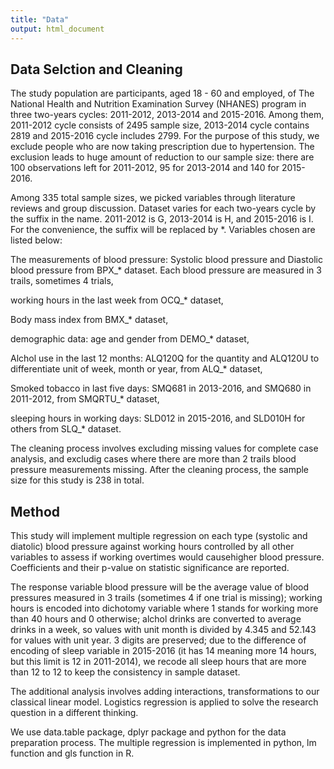 ```yaml
---
title: "Data"
output: html_document
---
```


## Data Selction and Cleaning
The study population are participants, aged 18 - 60 and employed, of The National 
Health and Nutrition Examination Survey (NHANES) program in three two-years cycles: 2011-2012, 2013-2014 and 2015-2016. Among them, 2011-2012 cycle consists of 2495 
sample size, 2013-2014 cycle contains 2819 and 2015-2016 cycle includes 2799. For 
the purpose of this study, we exclude people who are now taking prescription due 
to hypertension. The exclusion leads to huge amount of reduction to our sample 
size: there are 100 observations left for 2011-2012, 95 for 2013-2014 and 140 for 
2015-2016.

Among 335 total sample sizes, we picked variables through literature reviews and
group discussion. Dataset varies for each two-years cycle by the suffix in the name. 
2011-2012 is G, 2013-2014 is H, and 2015-2016 is I. For the convenience, the suffix
will be replaced by *. Variables chosen are listed below:

The measurements of blood pressure: Systolic blood pressure and Diastolic blood 
pressure from BPX_* dataset. Each blood pressure are measured in 3 trails, sometimes
4 trials,

working hours in the last week from OCQ_* dataset,

Body mass index from BMX_* dataset,

demographic data: age and gender from DEMO_* dataset,

Alchol use in the last 12 months: ALQ120Q for the quantity and ALQ120U to differentiate
unit of week, month or year, from ALQ_* dataset,

Smoked tobacco in last five days: SMQ681 in 2013-2016, and SMQ680 in 2011-2012, 
from SMQRTU_* dataset,

sleeping hours in working days: SLD012 in 2015-2016, and SLD010H for others from
SLQ_* dataset.

The cleaning process involves excluding missing values for complete case analysis,
and excludig cases where there are more than 2 trails blood pressure measurements 
missing. After the cleaning process, the sample size for this study is 238 in total.


## Method
This study will implement multiple regression on each type (systolic and diatolic) 
blood pressure against working hours controlled by all other variables to assess 
if working overtimes would causehigher blood pressure. Coefficients and their 
p-value on statistic significance are reported.

The response variable blood pressure will be the average value of blood pressures
measured in 3 trails (sometimes 4 if one trial is missing); working hours is encoded
into dichotomy variable where 1 stands for working more than 40 hours and 0 otherwise;
alchol drinks are converted to average drinks in a week, so values with unit month
is divided by 4.345 and 52.143 for values with unit year. 3 digits are preserved; 
due to the difference of encoding of sleep variable in 2015-2016 (it has 14 meaning 
more 14 hours, but this limit is 12 in 2011-2014), we recode all sleep hours that 
are more than 12 to 12 to keep the consistency in sample dataset.

The additional analysis involves adding interactions, transformations to our classical
linear model. Logistics regression is applied to solve the research question in 
a different thinking.

We use data.table package, dplyr package and python for the data preparation process.
The multiple regression is implemented in python, lm function and gls function in 
R.










